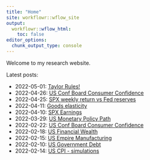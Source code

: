 ```yaml
---
title: "Home"
site: workflowr::wflow_site
output:
  workflowr::wflow_html:
    toc: false
editor_options:
  chunk_output_type: console
---
```


Welcome to my research website.

Latest posts:

* 2022-05-01: [Taylor Rules!](us-taylor-rule.html)
* 2022-04-26: [US Conf Board Consumer Confidence](2022-04-26-us-confboard.html)
* 2022-04-25: [SPX weekly return vs Fed reserves](fed-reserves-sandp.html)
* 2022-04-11: [Goods elasticity](goods-elasticity.html)
* 2022-04-10: [SPX Earnings](sandp-earnings.html)
* 2022-03-29: [US Monetary Policy Path](monetary-policy-path.html)
* 2022-02-22: [US Conf Board Consumer Confidence](2022-02-22-us-confboard.html)
* 2022-02-18: [US Financial Wealth](us-financial-wealth.html)
* 2022-02-15: [US Empire Manufacturing](202201-us-empire-manuf.html)
* 2022-02-10: [US Government Debt](us-government-debt.html)
* 2022-02-14: [US CPI - simulations](us-inflation-simulation.html)

